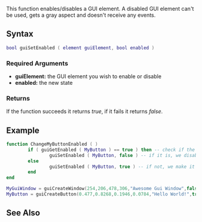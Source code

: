 {{Client function}}

This function enables/disables a GUI element. A disabled GUI element can't be used, gets a gray aspect and doesn't receive any events.

==Syntax==
<syntaxhighlight lang="lua">
bool guiSetEnabled ( element guiElement, bool enabled )
</syntaxhighlight>

===Required Arguments===
*'''guiElement:''' the GUI element you wish to enable or disable
*'''enabled:''' the new state

===Returns===
If the function succeeds it returns ''true'', if it fails it returns ''false''.

==Example==
<section name="Client" class="client" show="true">
<syntaxhighlight lang="lua">function ChangeMyButtonEnabled ( )        
        if ( guiGetEnabled ( MyButton ) == true ) then -- check if the element is enabled           
                guiSetEnabled ( MyButton, false ) -- if it is, we disable it
        else              
                guiSetEnabled ( MyButton, true ) -- if not, we make it enabled
        end
end

MyGuiWindow = guiCreateWindow(254,206,478,306,"Awesome Gui Window",false) -- Your gui window
MyButton = guiCreateButton(0.477,0.8268,0.1946,0.0784,"Hello World!",true,MyGuiWindow) -- Creates a button in your gui window</syntaxhighlight></section>

==See Also==
{{GUI functions}}
